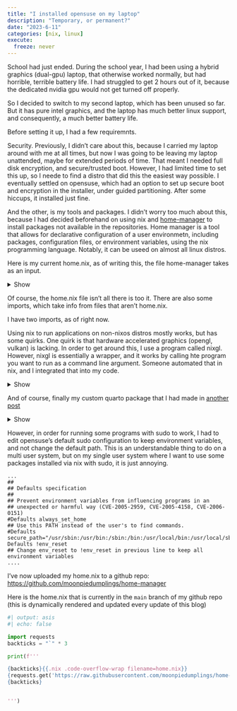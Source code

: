 ```yaml
---
title: "I installed opensuse on my laptop"
description: "Temporary, or permanent?"
date: "2023-6-11"
categories: [nix, linux]
execute:
  freeze: never
---
```


School had just ended. During the school year, I had been using a hybrid graphics (dual-gpu) laptop, that otherwise worked normally, but had horrible, terrible battery life. I had struggled to get 2 hours out of it, because the dedicated nvidia gpu would not get turned off properly. 

So I decided to switch to my second laptop, which has been unused so far. But it has pure intel graphics, and the laptop has much better linux support, and consequently, a much better battery life. 

Before setting it up, I had a few requiremnts.

Security. Previously, I didn't care about this, because I carried my laptop around with me at all times, but now I was going to be leaving my laptop unattended, maybe for extended periods of time. That meant I needed full disk encryption, and secure/trusted boot. However, I had limited time to set this up, so I neede to find a distro that did this the easiest way possible. I eventually settled on opensuse, which had  an option to set up secure boot and encryption in the installer, under guided partitioning. After some hiccups, it installed just fine.


And the other, is my tools and packages. I didn't worry too much about this, because I had decided beforehand on using nix and [home-manager](https://github.com/nix-community/home-manager) to install packages not available in the repositories. Home manager is a tool that allows for declarative configuration of a user environmetn, including packages, configuration files, or environment variables, using the nix programming language. Notably, it can be useed on almost all linux distros. 

Here is my current home.nix, as of writing this, the file home-manager takes as an input.


<details><summary>Show</summary>

```.nix
{
  pkgs ? import <nixpkgs> {},
  config,
  lib,
  ... 
}:
let
  nixgl = import <nixgl> {};
  nixGlWrapper = import ./nixglwrapper.nix {inherit nixgl pkgs lib config;};
in
with import ./quarto.nix {inherit pkgs config lib;};
with import ./nixglwrapper.nix {inherit pkgs config lib nixgl;};
{
  # Home Manager needs a bit of information about you and the paths it should
  # manage.
  home.username = "moonpie";
  home.homeDirectory = "/home/moonpie";
  targets.genericLinux.enable = true;

  nixpkgs.config.allowUnfree = true;
  nix.settings.experimental-features = ["nix-command" "flakes"];

  # This value determines the Home Manager release that your configuration is
  # compatible with. This helps avoid breakage when a new Home Manager release
  # introduces backwards incompatible changes.
  #
  # You should not change this value, even if you update Home Manager. If you do
  # want to update the value, then make sure to first check the Home Manager
  # release notes.
  nix.package = pkgs.nix;
  home.stateVersion = "23.11"; # Please read the comment before changing.

  # The home.packages option allows you to install Nix packages into your
  # environment.
  #fonts.fontconfig.enable = true;
  xdg.mime.enable = true;
  home.packages = [
    #nixgl
    nixgl.nixGLIntel
    nixgl.nixVulkanIntel

    (nixGLWrap pkgs.vscode)
    (nixGLWrap pkgs.microsoft-edge)
    (nixGLWrap pkgs.firefox)


    pkgs.micro
    pkgs.calibre
    pkgs.languagetool
    pkgs.git
    pkgs.soundwireserver

    quarto
    pkgs.jupyter
    pkgs.python3

    pkgs.yt-dlp


    pkgs.macchanger
    pkgs.nmap
    pkgs.wireshark

    pkgs.gocryptfs
    # # Adds the 'hello' command to your environment. It prints a friendly
    # # "Hello, world!" when run.
    # pkgs.hello

    # # It is sometimes useful to fine-tune packages, for example, by applying
    # # overrides. You can do that directly here, just don't forget the
    # # parentheses. Maybe you want to install Nerd Fonts with a limited number of
    # # fonts?
    # (pkgs.nerdfonts.override { fonts = [ "FantasqueSansMono" ]; })

    # # You can also create simple shell scripts directly inside your
    # # configuration. For example, this adds a command 'my-hello' to your
    # # environment:
    # (pkgs.writeShellScriptBin "my-hello" ''
    #   echo "Hello, ${config.home.username}!"
    # '')
  ];

  # Home Manager is pretty good at managing dotfiles. The primary way to manage
  # plain files is through 'home.file'.
  home.file = {};
  home.sessionVariables = {
    # EDITOR = "emacs";
  };

  # Let Home Manager install and manage itself.
  programs = {
  	home-manager.enable = true;
  	bash.enable = true;
  	gh.enable = true;
  };
}
```

</details>

Of course, the home.nix file isn't all there is too it. There are also some imports, which take info from files that aren't home.nix.

I have two imports, as of right now. 

Using nix to run applications on non-nixos distros mostly works, but has some quirks. One quirk is that hardware accelerated graphics (opengl, vulkan) is lacking. In order to get around this, I use a program called nixgl. However, nixgl is essentially a wrapper, and it works by calling hte program you want to run as a command line argument. Someone automated that in nix, and I integrated that into my code. 

<details><summary>Show</summary>

```.nix
{ config, pkgs, lib, nixgl } :
{
nixGLWrap = pkg: pkgs.runCommand "${pkg.name}-nixgl-wrapper" {} ''
    mkdir $out
    ln -s ${pkg}/* $out
    rm $out/bin
    mkdir $out/bin
    for bin in ${pkg}/bin/*; do
     wrapped_bin=$out/bin/$(basename $bin)
     echo "exec ${lib.getExe nixgl.nixGLIntel} $bin \"\$@\"" > $wrapped_bin
     chmod +x $wrapped_bin
    done
  '';
  nixVulkanWrap = pkg: pkgs.runCommand "${pkg.name}-nixgl-wrapper" {} ''
    mkdir $out
    ln -s ${pkg}/* $out
    rm $out/bin
    mkdir $out/bin
    for bin in ${pkg}/bin/*; do
     wrapped_bin=$out/bin/$(basename $bin)
     echo "exec ${lib.getExe nixgl.nixVulkanIntel} $bin \"\$@\"" > $wrapped_bin
     chmod +x $wrapped_bin
    done
  '';
}
```

</details>

And of course, finally my custom quarto package that I had made in [another post](../../projects/quarto-via-nix/)


<details><summary>Show</summary>

```.nix
{ pkgs, config, lib, ... } :

let 
    pandoc = null;
    extraRPackages = [];
    extraPythonPackages = ps: with ps; [];
in
 {
    quarto = (pkgs.quarto.overrideAttrs (oldAttrs: rec {
        version = "1.3.361";
        src = pkgs.fetchurl {
            url = "https://github.com/quarto-dev/quarto-cli/releases/download/v${version}/quarto-${version}-linux-amd64.tar.gz";
            sha256 = "sha256-vvnrIUhjsBXkJJ6VFsotRxkuccYOGQstIlSNWIY5nuE=";
        };
        buildInputs = with pkgs; [ ];
        preFixup = ''
            wrapProgram $out/bin/quarto \
            --prefix PATH : ${pkgs.lib.makeBinPath [ pkgs.deno ]} \
            --prefix QUARTO_PANDOC : $out/bin/tools/pandoc \
            --prefix QUARTO_ESBUILD : ${pkgs.esbuild}/bin/esbuild \
            --prefix QUARTO_DART_SASS : $out/bin/tools/dart-sass/sass \
            --prefix QUARTO_R : ${pkgs.rWrapper.override { packages = [ pkgs.rPackages.rmarkdown ] ++ extraRPackages; }}/bin/R \
            --prefix QUARTO_PYTHON : ${pkgs.python3}/bin/python3
        '';
        installPhase = ''
            runHook preInstall

            mkdir -p $out/bin $out/share

            mv bin/* $out/bin
            mv share/* $out/share
            '';
    })).override {inherit pandoc extraPythonPackages extraRPackages;};
}
```

</details>

However, in order for running some programs with sudo to work, I had to edit opensuse's default sudo configuration to keep environment variables, and not change the default path. This is an understandable thing to do on a multi user system, but on my single user system where I want to use some packages installed via nix with sudo, it is just annoying. 


```.default
...
##
## Defaults specification
##
## Prevent environment variables from influencing programs in an
## unexpected or harmful way (CVE-2005-2959, CVE-2005-4158, CVE-2006-0151)
#Defaults always_set_home
## Use this PATH instead of the user's to find commands.
#Defaults secure_path="/usr/sbin:/usr/bin:/sbin:/bin:/usr/local/bin:/usr/local/sbin"
Defaults !env_reset
## Change env_reset to !env_reset in previous line to keep all environment variables
....
```

I've now uploaded my home.nix to a github repo: [https://github.com/moonpiedumplings/home-manager](https://github.com/moonpiedumplings/home-manager)

Here is the home.nix that is currently in the `main` branch of my github repo (this is dynamically rendered and updated every update of this blog)


```python
#| output: asis
#| echo: false

import requests
backticks = "`" * 3

print(f'''

{backticks}{{.nix .code-overflow-wrap filename=home.nix}}
{requests.get('https://raw.githubusercontent.com/moonpiedumplings/home-manager/main/home.nix').text}
{backticks}


''')


```